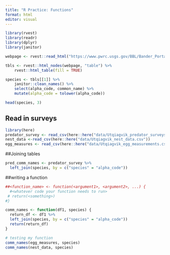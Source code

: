 ```yaml
---
title: "R Practice: Functions"
format: html
editor: visual
---
```


```r
library(rvest)
library(readr)
library(dplyr)
library(janitor)
```
```r
webpage <- rvest::read_html("https://www.pwrc.usgs.gov/BBL/Bander_Portal/login/speclist.php")

tbls <- rvest::html_nodes(webpage, "table") %>% 
    rvest::html_table(fill = TRUE)

species <- tbls[[1]] %>% 
    janitor::clean_names() %>% 
    select(alpha_code, common_name) %>% 
    mutate(alpha_code = tolower(alpha_code))

head(species, 3)
```
## Read in surveys
```r
library(here)
predator_survey <- read_csv(here::here("data/Utqiagvik_predator_surveys.csv"))
nest_data <-read_csv(here::here("data/Utqiagvik_nest_data.csv"))
egg_measures <- read_csv(here::here("data/Utqiagvik_egg_measurements.csv"))
```
##Joining tables
```r

pred_comm_names <- predator_survey %>% 
  left_join(species, by = c("species" = "alpha_code"))

```
##writing a function
```r
##<function_name> <- function(<argument1>, <argument2>, ...) {
  #<whatever code your function needs to run>
 # return(<something>)
#}

comm_names <- function(df1, species) {
  return_df <- df1 %>% 
  left_join(species, by = c("species" = "alpha_code"))
  return(return_df)
}

# testing my function
comm_names(egg_measures, species)
comm_names(nest_data, species)
```

